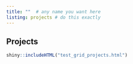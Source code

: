 ```yaml
---
title: ""  # any name you want here
listing: projects # do this exactly
---
```


## Projects

```r
shiny::includeHTML("test_grid_projects.html")
```

